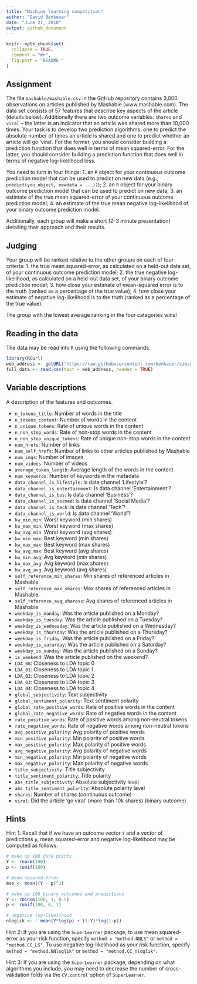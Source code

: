 ```yaml
---
title: "Machine learning competition"
author: "David Benkeser"
date: "June 27, 2018"
output: github_document
---
```


<!-- README.md is generated from README.Rmd. Please edit that file -->

```r
knitr::opts_chunk$set(
  collapse = TRUE,
  comment = "#>",
  fig.path = "README-"
)
```

## Assignment

The file `mashable/mashable.csv` in the GitHub repository contains 3,000 observations on articles published by Mashable (www.mashable.com). The data set consists of 57 features that describe key aspects of the article (details below). Additionally there are two outcome variables: `shares` and `viral` -- the latter is an indicator that an article was shared more than 10,000 times. Your task is to develop two prediction algorithms: one to predict the absolute number of times an article is shared and one to predict whether an article will go 'viral'. For the former, you should consider building a prediction function that does well in terms of mean squared-error. For the latter, you should consider building a prediction function that does well in terms of negative log-likelihood loss. 

You need to turn in four things:
1. an `R` object for your continuous outcome prediction model that can be used to predict on new data (e.g., `predict(you_object, newdata = ...))`);
2. an `R` object for your binary outcome prediction model that can be used to predict on new data;
3. an estimate of the true mean squared-error of your continuous outcome prediction model;
4. an estimate of the true mean negative log-likelihood of your binary outcome prediction model. 

Additionally, each group will make a short (2-3 minute presentation) detailing their approach and their results. 

## Judging

Your group will be ranked relative to the other groups on each of four criteria:
1. the true mean squared-error, as calculated on a held-out data set, of your continuous outcome prediction model;
2. the true negative log-likelihood, as calculated on a held-out data set, of your binary outcome prediction model;
3. how close your estimate of mean-squared error is to the truth (ranked as a percentage of the true value);
4. how close your estimate of negative log-likelihood is to the truth (ranked as a percentage of the true value).

The group with the lowest average ranking in the four categories wins! 

## Reading in the data

The data may be read into `R` using the following commands.

```r
library(RCurl)
web_address <- getURL("https://raw.githubusercontent.com/benkeser/sibsml/master/mashable/mashable.csv")
full_data <- read.csv(text = web_address, header = TRUE)
```

## Variable descriptions

A description of the features and outcomes. 

+ `n_tokens_title`: Number of words in the title 
+ `n_tokens_content`: Number of words in the content 
+ `n_unique_tokens`: Rate of unique words in the content 
+ `n_non_stop_words`: Rate of non-stop words in the content 
+ `n_non_stop_unique_tokens`: Rate of unique non-stop words in the content 
+ `num_hrefs`: Number of links 
+ `num_self_hrefs`: Number of links to other articles published by Mashable 
+ `num_imgs`: Number of images 
+ `num_videos`: Number of videos 
+ `average_token_length`: Average length of the words in the content 
+ `num_keywords`: Number of keywords in the metadata 
+ `data_channel_is_lifestyle`: Is data channel 'Lifestyle'? 
+ `data_channel_is_entertainment`: Is data channel 'Entertainment'? 
+ `data_channel_is_bus`: Is data channel 'Business'? 
+ `data_channel_is_socmed`: Is data channel 'Social Media'? 
+ `data_channel_is_tech`: Is data channel 'Tech'? 
+ `data_channel_is_world`: Is data channel 'World'? 
+ `kw_min_min`: Worst keyword (min shares) 
+ `kw_max_min`: Worst keyword (max shares) 
+ `kw_avg_min`: Worst keyword (avg shares) 
+ `kw_min_max`: Best keyword (min shares) 
+ `kw_max_max`: Best keyword (max shares) 
+ `kw_avg_max`: Best keyword (avg shares) 
+ `kw_min_avg`: Avg keyword (min shares) 
+ `kw_max_avg`: Avg keyword (max shares) 
+ `kw_avg_avg`: Avg keyword (avg shares) 
+ `self_reference_min_shares`: Min shares of referenced articles in Mashable 
+ `self_reference_max_shares`: Max shares of referenced articles in Mashable 
+ `self_reference_avg_sharess`: Avg shares of referenced articles in Mashable 
+ `weekday_is_monday`: Was the article published on a Monday? 
+ `weekday_is_tuesday`: Was the article published on a Tuesday? 
+ `weekday_is_wednesday`: Was the article published on a Wednesday? 
+ `weekday_is_thursday`: Was the article published on a Thursday? 
+ `weekday_is_friday`: Was the article published on a Friday? 
+ `weekday_is_saturday`: Was the article published on a Saturday? 
+ `weekday_is_sunday`: Was the article published on a Sunday? 
+ `is_weekend`: Was the article published on the weekend? 
+ `LDA_00`: Closeness to LDA topic 0 
+ `LDA_01`: Closeness to LDA topic 1 
+ `LDA_02`: Closeness to LDA topic 2 
+ `LDA_03`: Closeness to LDA topic 3 
+ `LDA_04`: Closeness to LDA topic 4 
+ `global_subjectivity`: Text subjectivity 
+ `global_sentiment_polarity`: Text sentiment polarity 
+ `global_rate_positive_words`: Rate of positive words in the content 
+ `global_rate_negative_words`: Rate of negative words in the content 
+ `rate_positive_words`: Rate of positive words among non-neutral tokens 
+ `rate_negative_words`: Rate of negative words among non-neutral tokens 
+ `avg_positive_polarity`: Avg polarity of positive words 
+ `min_positive_polarity`: Min polarity of positive words 
+ `max_positive_polarity`: Max polarity of positive words 
+ `avg_negative_polarity`: Avg polarity of negative words 
+ `min_negative_polarity`: Min polarity of negative words 
+ `max_negative_polarity`: Max polarity of negative words 
+ `title_subjectivity`: Title subjectivity 
+ `title_sentiment_polarity`: Title polarity 
+ `abs_title_subjectivity`: Absolute subjectivity level 
+ `abs_title_sentiment_polarity`: Absolute polarity level 
+ `shares`: Number of shares (continuous outcome)
+ `viral`: Did the article 'go viral' (more than 10k shares) (binary outcome)

## Hints 
Hint 1: Recall that if we have an outcome vector `Y` and a vector of predictions `p`, mean squared-error and negative log-likelihood may be computed as follows: 

```r
# make up 100 data points
Y <- rnorm(100)
p <- runif(100)

# mean squared-error
mse <- mean((Y - p)^2)

# make up 100 binary outcomes and predictions
Y <- rbinom(100, 1, 0.5)
p <- runif(100, 0, 1)

# negative log-likelihood
nloglik <- - mean(Y*log(p) + (1-Y)*log(1-p))
```

Hint 2: If you are using the `SuperLearner` package, to use mean squared-error as your risk function, specify `method = "method.NNLS"` or `method = "method.CC_LS"`. To use negative log-likelihood as your risk function, specify `method = "method.NNloglik"` or `method = "method.CC_nloglik"`. 

Hint 3: If you are using the `SuperLearner` package, depending on what algorithms you include, you may need to decrease the number of cross-validation folds via the `CV.control` option of `SuperLearner`.
